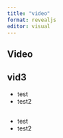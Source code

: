 ```yaml
---
title: "video"
format: revealjs
editor: visual
---
```


<!-- ## vid1 -->

<!-- ```{=html} -->

<!-- <video data-autoplay src="http://clips.vorwaerts-gmbh.de/big_buck_bunny.mp4"></video> -->

<!-- tst -->

<!-- ``` -->

<!-- ## vid2 -->

<!-- <video data-autoplay src="http://clips.vorwaerts-gmbh.de/big_buck_bunny.mp4"> -->

<!-- </video> -->

## 

<section data-background-video="https://static.slid.es/site/homepage/v1/homepage-video-editor.mp4" data-background-video-loop data-background-video-muted>

<h2>Video</h2>

</section>

## vid3

<section data-background-video="AI2.mp4" data-background-video-loop data-background-video-muted data-background-opacity="0.5">

::: incremental
-   test
-   test2
:::

</section>

##  {background-video="AI.mp4" background-opacity="0.3"}

::: incremental
-   test
-   test2
:::

##  {background-video="https://videos.example.com/intro-cern.mp4"}

##  {background-video="https://youtu.be/wo9vZccmqwc?autoplay=1"}

##  {background-video="\"https://vimeo.com/548291297"}

##  {background-video="https://videos.example.com/intro-cern.mp4"}

##  {background-video="https://youtu.be/wo9vZccmqwc"}

##  {background-video="https://vimeo.com/548291297"}

